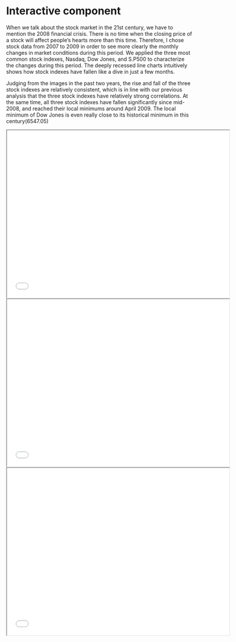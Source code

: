 # Interactive component

When we talk about the stock market in the 21st century, we have to mention the 2008 financial crisis. There is no time when the closing price of a stock will affect people's hearts more than this time. Therefore, I chose stock data from 2007 to 2009 in order to see more clearly the monthly changes in market conditions during this period. We applied the three most common stock indexes, Nasdaq, Dow Jones, and S.P500 to characterize the changes during this period. The deeply recessed line charts intuitively shows how stock indexes have fallen like a dive in just a few months.

Judging from the images in the past two years, the rise and fall of the three stock indexes are relatively consistent, which is in line with our previous analysis that the three stock indexes have relatively strong correlations. At the same time, all three stock indexes have fallen significantly since mid-2008, and reached their local minimums around April 2009. The local minimum of Dow Jones is even really close to its historical minimum in this century(6547.05)

<iframe src="nas.html" width="600" height="450"></iframe>

<iframe src="dow.html" width="600" height="450"></iframe>

<iframe src="sp500.html" width="600" height="450"></iframe>


